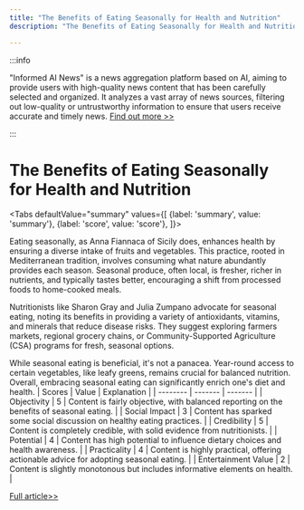```yaml
---
title: "The Benefits of Eating Seasonally for Health and Nutrition"
description: "The Benefits of Eating Seasonally for Health and Nutrition"

---
```



:::info

"Informed AI News" is a news aggregation platform based on AI, aiming to provide users with high-quality news content that has been carefully selected and organized. It analyzes a vast array of news sources, filtering out low-quality or untrustworthy information to ensure that users receive accurate and timely news.  [Find out more >>](/)

:::

# The Benefits of Eating Seasonally for Health and Nutrition


<Tabs
	defaultValue="summary"
	values={[
	{label: 'summary', value: 'summary'},
	{label: 'score', value: 'score'},
]}>
<TabItem value="summary">


Eating seasonally, as Anna Fiannaca of Sicily does, enhances health by ensuring a diverse intake of fruits and vegetables. This practice, rooted in Mediterranean tradition, involves consuming what nature abundantly provides each season. Seasonal produce, often local, is fresher, richer in nutrients, and typically tastes better, encouraging a shift from processed foods to home-cooked meals.

Nutritionists like Sharon Gray and Julia Zumpano advocate for seasonal eating, noting its benefits in providing a variety of antioxidants, vitamins, and minerals that reduce disease risks. They suggest exploring farmers markets, regional grocery chains, or Community-Supported Agriculture (CSA) programs for fresh, seasonal options.

While seasonal eating is beneficial, it's not a panacea. Year-round access to certain vegetables, like leafy greens, remains crucial for balanced nutrition. Overall, embracing seasonal eating can significantly enrich one's diet and health.
</TabItem>
<TabItem value="score">
	| Scores     | Value   | Explanation |
	| -------- | ------- | ------- |
	| Objectivity  | 5    | Content is fairly objective, with balanced reporting on the benefits of seasonal eating.    |
	| Social Impact | 3     | Content has sparked some social discussion on healthy eating practices.    |
	| Credibility    | 5    | Content is completely credible, with solid evidence from nutritionists.    |
	| Potential    | 4    | Content has high potential to influence dietary choices and health awareness.    |
	| Practicality    | 4    | Content is highly practical, offering actionable advice for adopting seasonal eating.    |
	| Entertainment Value    | 2    | Content is slightly monotonous but includes informative elements on health.    |
</TabItem>
</Tabs>

[Full article>>](https://apnews.com/article/eating-seasonal-food-wellness-af4b2b91e3eee41bb8fe8089463547e6)
